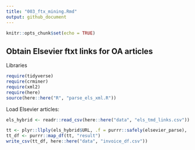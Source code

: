```yaml
---
title: "003_ftx_mining.Rmd"
output: github_document
---
```


```r
knitr::opts_chunk$set(echo = TRUE)
```

## Obtain Elsevier ftxt links for OA articles

Libraries

```r
require(tidyverse)
require(crminer)
require(xml2)
require(here)
source(here::here("R", "parse_els_xml.R"))
```

Load Elsevier articles:

```r
els_hybrid <- readr::read_csv(here::here("data", "els_tmd_links.csv"))
```

```r
tt <- plyr::llply(els_hybrid$URL, .f = purrr::safely(elsevier_parse), .progress = "text")
tt_df <- purrr::map_df(tt, "result")
write_csv(tt_df, here::here("data", "invoice_df.csv"))
```